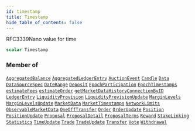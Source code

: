 ```yaml
---
id: timestamp
title: Timestamp
hide_table_of_contents: false
---
```








RFC3339Nano value for time

```graphql
scalar Timestamp
```




### Member of

[`AggregatedBalance`](/mainnet/api/graphql/objects/aggregated-balance)  <Badge class="secondary" text="object"/><Bullet />[`AggregatedLedgerEntry`](/mainnet/api/graphql/objects/aggregated-ledger-entry)  <Badge class="secondary" text="object"/><Bullet />[`AuctionEvent`](/mainnet/api/graphql/objects/auction-event)  <Badge class="secondary" text="object"/><Bullet />[`Candle`](/mainnet/api/graphql/objects/candle)  <Badge class="secondary" text="object"/><Bullet />[`Data`](/mainnet/api/graphql/objects/data)  <Badge class="secondary" text="object"/><Bullet />[`DataSourceSpec`](/mainnet/api/graphql/objects/data-source-spec)  <Badge class="secondary" text="object"/><Bullet />[`DateRange`](/mainnet/api/graphql/inputs/date-range)  <Badge class="secondary" text="input"/><Bullet />[`Deposit`](/mainnet/api/graphql/objects/deposit)  <Badge class="secondary" text="object"/><Bullet />[`EpochParticipation`](/mainnet/api/graphql/objects/epoch-participation)  <Badge class="secondary" text="object"/><Bullet />[`EpochTimestamps`](/mainnet/api/graphql/objects/epoch-timestamps)  <Badge class="secondary" text="object"/><Bullet />[`estimateFees`](/mainnet/api/graphql/queries/estimate-fees)  <Badge class="secondary" text="query"/><Bullet />[`estimateOrder`](/mainnet/api/graphql/queries/estimate-order)  <Badge class="secondary" text="query"/><Bullet />[`getMarketDataHistoryConnectionByID`](/mainnet/api/graphql/queries/get-market-data-history-connection-by-id)  <Badge class="secondary" text="query"/><Bullet />[`LedgerEntry`](/mainnet/api/graphql/objects/ledger-entry)  <Badge class="secondary" text="object"/><Bullet />[`LiquidityProvision`](/mainnet/api/graphql/objects/liquidity-provision)  <Badge class="secondary" text="object"/><Bullet />[`LiquidityProvisionUpdate`](/mainnet/api/graphql/objects/liquidity-provision-update)  <Badge class="secondary" text="object"/><Bullet />[`MarginLevels`](/mainnet/api/graphql/objects/margin-levels)  <Badge class="secondary" text="object"/><Bullet />[`MarginLevelsUpdate`](/mainnet/api/graphql/objects/margin-levels-update)  <Badge class="secondary" text="object"/><Bullet />[`MarketData`](/mainnet/api/graphql/objects/market-data)  <Badge class="secondary" text="object"/><Bullet />[`MarketTimestamps`](/mainnet/api/graphql/objects/market-timestamps)  <Badge class="secondary" text="object"/><Bullet />[`NetworkLimits`](/mainnet/api/graphql/objects/network-limits)  <Badge class="secondary" text="object"/><Bullet />[`ObservableMarketData`](/mainnet/api/graphql/objects/observable-market-data)  <Badge class="secondary" text="object"/><Bullet />[`OneOffTransfer`](/mainnet/api/graphql/objects/one-off-transfer)  <Badge class="secondary" text="object"/><Bullet />[`Order`](/mainnet/api/graphql/objects/order)  <Badge class="secondary" text="object"/><Bullet />[`OrderUpdate`](/mainnet/api/graphql/objects/order-update)  <Badge class="secondary" text="object"/><Bullet />[`Position`](/mainnet/api/graphql/objects/position)  <Badge class="secondary" text="object"/><Bullet />[`PositionUpdate`](/mainnet/api/graphql/objects/position-update)  <Badge class="secondary" text="object"/><Bullet />[`Proposal`](/mainnet/api/graphql/objects/proposal)  <Badge class="secondary" text="object"/><Bullet />[`ProposalDetail`](/mainnet/api/graphql/objects/proposal-detail)  <Badge class="secondary" text="object"/><Bullet />[`ProposalTerms`](/mainnet/api/graphql/objects/proposal-terms)  <Badge class="secondary" text="object"/><Bullet />[`Reward`](/mainnet/api/graphql/objects/reward)  <Badge class="secondary" text="object"/><Bullet />[`StakeLinking`](/mainnet/api/graphql/objects/stake-linking)  <Badge class="secondary" text="object"/><Bullet />[`Statistics`](/mainnet/api/graphql/objects/statistics)  <Badge class="secondary" text="object"/><Bullet />[`TimeUpdate`](/mainnet/api/graphql/objects/time-update)  <Badge class="secondary" text="object"/><Bullet />[`Trade`](/mainnet/api/graphql/objects/trade)  <Badge class="secondary" text="object"/><Bullet />[`TradeUpdate`](/mainnet/api/graphql/objects/trade-update)  <Badge class="secondary" text="object"/><Bullet />[`Transfer`](/mainnet/api/graphql/objects/transfer)  <Badge class="secondary" text="object"/><Bullet />[`Vote`](/mainnet/api/graphql/objects/vote)  <Badge class="secondary" text="object"/><Bullet />[`Withdrawal`](/mainnet/api/graphql/objects/withdrawal)  <Badge class="secondary" text="object"/>



